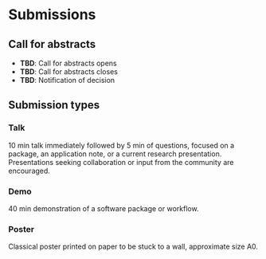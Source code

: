# Submissions

## Call for abstracts

<!-- [Submit your abstract here](https://openreview.net/group?id=bioconductor.org/EuroBioC/2024/Conference) -->

- **TBD**: Call for abstracts opens
- **TBD**: Call for abstracts closes
- **TBD**: Notification of decision
<!-- - **TBD**: Submission of Birds-of-a-Feather sessions closes -->

<!--
**Important Dates**
* January 22, 2022: Call for abstracts opens
* March 29, 2022: Call for abstracts closes at 11:59 pm Pacific time 
* Registration will open soon
* April 29, 2022: Notification of decision
* July 27-29, 2022: The BioC2022 conference

* January 22, 2021: Call for abstracts opens
* New! Deadline extended to March 16, 2021: Abstract submission closes
* Abstract submission is now closed. All submissions are currently under review.
* April 16, 2021: Notification of decision
* Registration will open soon
* August 4-6, 2021: BioC2021
-->

## Submission types

### Talk

10 min talk immediately followed by 5 min of questions, focused on a package, an application note, or a current research presentation.
Presentations seeking collaboration or input from the community are encouraged.

<!--
Presenters are encouraged to submit their slides to the [Bioconductor EuroBioC2024 conference gateway on F1000Research](https://f1000research.com/gateways/bioconductor/for-authors/publish-your-research).
The submission is free, and published slides on F1000Research will receive a digital object identifier (DOI). 
For more details, please refer to the [Poster & Slides Guidelines](https://f1000research.com/gateways/bioconductor/for-authors/posters-and-slides-guidelines).
Inclusion of the [Bioconductor logo](https://www.bioconductor.org/about/logo/) and/or [#EuroBioC2024](https://f1000research.com/search?q=EuroBioC2024) tag is encouraged.
-->

### Demo

40 min demonstration of a software package or workflow.

### Poster

Classical poster printed on paper to be stuck to a wall, approximate size A0.
<!--
Poster presenters are encouraged to submit their poster to the [Bioconductor EuroBioC2024 conference gateway on F1000Research](https://f1000research.com/gateways/bioconductor/for-authors/publish-your-research).
The submission is free, and published posters on F1000Research will receive a digital object identifier (DOI). 
For more details, please refer to the [Poster & Slides Guidelines](https://f1000research.com/gateways/bioconductor/for-authors/posters-and-slides-guidelines).
Inclusion of the [Bioconductor logo](https://www.bioconductor.org/about/logo/) and/or [#EuroBioC2024](https://f1000research.com/search?q=EuroBioC2024) tag is encouraged. 
--> 

<!--

### Long workshop
1.5 - 2 hour interactive workshop, where participants will be expected to have the time and opportunity to follow along and perform analysis themselves.

<!--
### Flashtalk

Flashtalks are very short presentations (5 min or less) that may be submitted up until the day of the session, granted on a first come, first served basis.

Please refer to the [conference schedule](schedule.qmd) for the date and time of the flashtalk session.

Slides must be either publicly accessible online or uploaded to a shared Google Drive.
Presenters will not be allowed to connect their own laptop.
We advise presenters to keep presentations simple (e.g., avoid animations where possible).

Conference delegates already scheduled to present a short talk or poster are welcome to submit flashtalks.

<center>
Submit a flashtalk using this <a href="https://forms.gle/TxRc5HDEi9Mhppp47">Google Form</a>.
</center>

### Birds-of-a-feather

Birds-of-a-feather sessions are free-format, organizer-lead interactive discussions on a topic relevant to the Bioconductor community.
Birds-of-a-feather sessions can be proposed until **TBM**, by filing an issue in <https://github.com/bioconductor/eurobioc2024>.

In the issue, please provide information about the plan and intended outcomes of the session, as well as the name and contact information of the organizer(s).
You may refer to <https://github.com/Bioconductor/EuroBioC2023/issues> for examples submitted last year.

### Contributed session

Dedicated session consisting of 2-3 talks (10-15 min each) and a 10-15 min discussion by the session chair(s).
To propose a contributed session, all the intended talks must be submitted separately by the respective presenter (as regular short talk submissions) to OpenReview, and in addition a proposal for the contributed session must be submitted by the session chair(s), providing a brief description and listing the talks that would take part in the session. 

### Digital poster
Digital posters can be submitted and displayed/presented as plain pdf posters, shiny apps, web pages, ... be creative! Posters will be presented in a dedicated remote session.

-->
